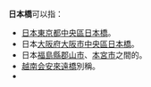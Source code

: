 '''日本橋'''可以指：
* [[日本|日本]][[東京都|東京都]][[中央區_(東京都)|中央區]][[日本橋_(東京都中央區)|日本橋]]。
* 日本[[大阪府|大阪府]][[大阪市|大阪市]][[中央區_(大阪市)|中央區]][[日本橋_(大阪市)|日本橋]]。
* 日本[[福島縣|福島縣]][[郡山市|郡山市]]、[[本宮市|本宮市]]之間的{{link-ja|日本橋 (福島縣)|日本橋 (福島県)|日本橋}}。
* [[越南|越南]][[会安|会安]][[來遠橋|來遠橋]]別稱。
* {{lookfrom}}
{{disambig|Cat=三字建築物消歧義}}